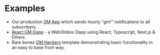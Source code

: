 # Examples

- Our production [GM App](https://gm.walletconnect.com) which sends hourly "gm!" notifications to all subscribers.
- [React GM Dapp](https://github.com/WalletConnect/gm-dapp) - a Web3Inbox Dapp using React, Typescript, Next.js & Ethers.
- Bare bones [GM Hackers](https://github.com/WalletConnect/web3inbox-client/tree/main/apps/web) template demonstrating basic functionality in an easy to base from way.
